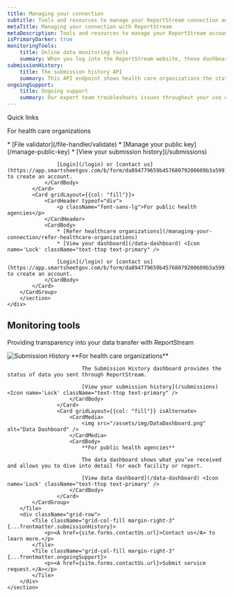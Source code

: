 ```yaml
---
title: Managing your connection
subtitle: Tools and resources to manage your ReportStream connection and monitor your data
metaTitle: Managing your connection with ReportStream
metaDescription: Tools and resources to manage your ReportStream account and monitor your data
isPrimaryDarker: true
monitoringTools:
    title: Online data monitoring tools
    summary: When you log into the ReportStream website, these dashboards show what data you sent or received.
submissionHistory:
    title: The submission history API
    summary: This API endpoint shows health care organizations the status of data they’ve sent.
ongoingSupport:
    title: Ongoing support
    summary: Our expert team troubleshoots issues throughout your use of ReportStream.
---
```



<HeroWrapper className="bg-blue-5">
    <div className="grid-container">
        <section className="usa-section">
            <p className="margin-top-0 text-bold">Quick links</p>
            <CardGroup>
            <Card gridLayout={{col: "fill"}}>
                <CardHeader typeof="div">
                    <p className="font-sans-lg">For health care organizations</p>
                </CardHeader>
                <CardBody>
                    * [File validator](/file-handler/validate)
                    * [Manage your public key](/manage-public-key) <Icon name='Lock' className="text-ttop text-primary" />
                    * [View your submission history](/submissions) <Icon name='Lock' className="text-ttop text-primary" />

                    [Login](/login) or [contact us](https://app.smartsheetgov.com/b/form/da894779659b45768079200609b3a599) to create an account.
                </CardBody>
            </Card>
            <Card gridLayout={{col: "fill"}}>
                <CardHeader typeof="div">
                    <p className="font-sans-lg">For public health agencies</p>
                </CardHeader>
                <CardBody>
                    * [Refer healthcare organizations](/managing-your-connection/refer-healthcare-organizations)
                    * [View your dashboard](/data-dashboard) <Icon name='Lock' className="text-ttop text-primary" />

                    [Login](/login) or [contact us](https://app.smartsheetgov.com/b/form/da894779659b45768079200609b3a599) to create an account.
                </CardBody>
            </Card>
        </CardGroup>
        </section>
    </div>
</HeroWrapper>
<HeroWrapper className="manage-connection grid-container">
    <section className="usa-section">
        <h2 className="font-sans-xl margin-top-0">Monitoring tools</h2>
        <p className="font-sans-lg margin-top-4 margin-bottom-8">Providing transparency into your data transfer with ReportStream </p>
        <Tile {...frontmatter.monitoringTools}>
            <CardGroup>
                    <Card gridLayout={{col: "fill"}} isAlternate>
                        <CardMedia>
                            <img src="/assets/img/SubmissionHistory.png" alt="Submission History" />
                        </CardMedia>
                        <CardBody>
                            **For health care organizations**

                            The Submission History dashboard provides the status of data you sent through ReportStream.

                            [View your submission history](/submissions) <Icon name='Lock' className="text-ttop text-primary" />
                        </CardBody>
                    </Card>
                    <Card gridLayout={{col: "fill"}} isAlternate>
                        <CardMedia>
                            <img src="/assets/img/DataDashboard.png" alt="Data Dashboard" />
                        </CardMedia>
                        <CardBody>
                            **For public health agencies**

                            The data dashboard shows what you’ve received and allows you to dive into detail for each facility or report.

                            [View data dashboard](/data-dashboard) <Icon name='Lock' className="text-ttop text-primary" />
                        </CardBody>
                    </Card>
            </CardGroup>
        </Tile>
        <div className="grid-row">
            <Tile className="grid-col-fill margin-right-3" {...frontmatter.submissionHistory}>
                <p><A href={site.forms.contactUs.url}>Contact us</A> to learn more.</p>
            </Tile>
            <Tile className="grid-col-fill margin-right-3" {...frontmatter.ongoingSupport}>
                <p><A href={site.forms.contactUs.url}>Submit service request.</A></p>
            </Tile>
        </div>
    </section>

</HeroWrapper>
